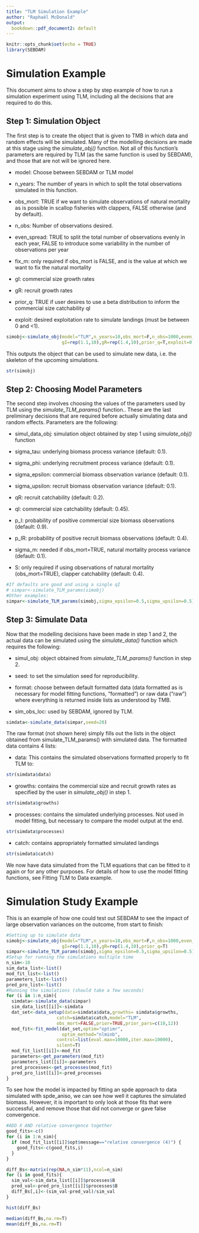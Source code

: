 ```yaml
---
title: "TLM Simulation Example"
author: "Raphaël McDonald"
output: 
  bookdown::pdf_document2: default
---
```


```r
knitr::opts_chunk$set(echo = TRUE)
library(SEBDAM)
```

# Simulation Example

This document aims to show a step by step example of how to run a simulation experiment using TLM, including all the decisions that are required to do this.

## Step 1: Simulation Object

The first step is to create the object that is given to TMB in which data and random effects will be simulated. Many of the modelling decisions are made at this stage using the *simulate_obj()* function. Not all of this function's parameters are required by TLM (as the same function is used by SEBDAM), and those that are not will be ignored here.

- model: Choose between SEBDAM or TLM model

- n_years: The number of years in which to split the total observations simulated in this function.

- obs_mort: TRUE if we want to simulate observations of natural mortality as is possible in scallop fisheries with clappers, FALSE otherwise (and by default).

- n_obs: Number of observations desired.

- even_spread: TRUE to split the total number of observations evenly in each year, FALSE to introduce some variability in the number of observations per year

- fix_m: only required if obs_mort is FALSE, and is the value at which we want to fix the natural mortality

- gI: commercial size growth rates

- gR: recruit growth rates

- prior_q: TRUE if user desires to use a beta distribution to inform the commercial size catchability qI

- exploit: desired exploitation rate to simulate landings (must be between 0 and <1).

```r

simobj<-simulate_obj(model="TLM",n_years=10,obs_mort=F,n_obs=1000,even_spread=F,
                     gI=rep(1.1,10),gR=rep(1.4,10),prior_q=T,exploit=0.1)

```

This outputs the object that can be used to simulate new data, i.e. the skeleton of the upcoming simulations. 

```r
str(simobj)
```

## Step 2: Choosing Model Parameters

The second step involves choosing the values of the parameters used by TLM using the *simulate_TLM_params()* function.. These are the last preliminary decisions that are required before actually simulating data and random effects. Parameters are the following:

- simul_data_obj: simulation object obtained by step 1 using *simulate_obj()* function

- sigma_tau: underlying biomass process variance (default: 0.1).

- sigma_phi: underlying recruitment process variance (default: 0.1).

- sigma_epsilon: commercial biomass observation variance (default: 0.1).

- sigma_upsilon: recruit biomass observation variance (default: 0.1).

- qR: recruit catchability (default: 0.2).

- qI: commercial size catchability (default: 0.45).

- p_I: probability of positive commercial size biomass observations (default: 0.9).

- p_IR: probability of positive recruit biomass observations (default: 0.4).

- sigma_m: needed if obs_mort=TRUE, natural mortality process variance (default: 0.1).

- S: only required if using observations of natural mortality (obs_mort=TRUE), clapper catchability (default: 0.4).

```r
#If defaults are good and using a single qI
# simpar<-simulate_TLM_params(simobj)
#Other examples:
simpar<-simulate_TLM_params(simobj,sigma_epsilon=0.5,sigma_upsilon=0.5)
```

## Step 3: Simulate Data

Now that the modelling decisions have been made in step 1 and 2, the actual data can be simulated using the *simulate_data()* function which requires the following:

- simul_obj: object obtained from *simulate_TLM_params()* function in step 2.

- seed: to set the simulation seed for reproducibility.

- format: choose between default formatted data (data formatted as is necessary for model fitting functions, "formatted") or raw data ("raw") where everything is returned inside lists as understood by TMB.

- sim_obs_loc: used by SEBDAM, ignored by TLM.

```r
simdata<-simulate_data(simpar,seed=20)
```

The raw format (not shown here) simply fills out the lists in the object obtained from simulate_TLM_params() with simulated data. The formatted data contains 4 lists:

- data: This contains the simulated observations formatted properly to fit TLM to:

```r
str(simdata$data)
```

- growths: contains the commercial size and recruit growth rates as specified by the user in *simulate_obj()* in step 1.

```r
str(simdata$growths)
```

- processes: contains the simulated underlying processes. Not used in model fitting, but necessary to compare the model output at the end.

```r
str(simdata$processes)
```

- catch: contains appropriately formatted simulated landings

```r
str(simdata$catch)
```

We now have data simulated from the TLM equations that can be fitted to it again or for any other purposes. For details of how to use the model fitting functions, see Fitting TLM to Data example.

# Simulation Study Example

This is an example of how one could test out SEBDAM to see the impact of large observation variances on the outcome, from start to finish:

```r
#Setting up to simulate data
simobj<-simulate_obj(model="TLM",n_years=10,obs_mort=F,n_obs=1000,even_spread=F,
                     gI=rep(1.1,10),gR=rep(1.4,10),prior_q=T)
simpar<-simulate_TLM_params(simobj,sigma_epsilon=0.5,sigma_upsilon=0.5)
#Setup for running the simulations multiple time
n_sim<-10
sim_data_list<-list()
mod_fit_list<-list()
parameters_list<-list()
pred_pro_list<-list()
#Running the simulations (should take a few seconds)
for (i in 1:n_sim){
  simdata<-simulate_data(simpar)
  sim_data_list[[i]]<-simdata
  dat_set<-data_setup(data=simdata$data,growths= simdata$growths,
                   catch=simdata$catch,model="TLM",
                   obs_mort=FALSE,prior=TRUE,prior_pars=c(10,12))
  mod_fit<-fit_model(dat_set,optim="optimr",
                     optim_method="nlminb",
                   control=list(eval.max=10000,iter.max=10000),
                   silent=T)
  mod_fit_list[[i]]<-mod_fit
  parameters<-get_parameters(mod_fit)
  parameters_list[[i]]<-parameters
  pred_processes<-get_processes(mod_fit)
  pred_pro_list[[i]]<-pred_processes
}
```

To see how the model is impacted by fitting an spde approach to data simulated with spde_aniso, we can see how well it captures the simulated biomass. However, it is important to only look at those fits that were successful, and remove those that did not converge or gave false convergence.

```r

#ADD X AND relative convergence together
good_fits<-c()
for (i in 1:n_sim){
  if (mod_fit_list[[i]]$opt$message=="relative convergence (4)") {
    good_fits<-c(good_fits,i)
  }
}

diff_Bs<-matrix(rep(NA,n_sim*11),ncol=n_sim)
for (i in good_fits){
  sim_val<-sim_data_list[[i]]$processes$B
  pred_val<-pred_pro_list[[i]]$processes$B
  diff_Bs[,i]<-(sim_val-pred_val)/sim_val
}

hist(diff_Bs)

median(diff_Bs,na.rm=T)
mean(diff_Bs,na.rm=T)
```
